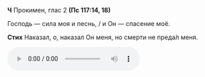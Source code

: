 **Ч** Прокимен, глас 2 **(Пс 117:14, 18)**

Господь — сила моя и песнь, / и Он — спасение моё.

**Стих** Наказал, о, наказал Он меня, но смерти не преда́л меня.

<div ref={props.ref1}>
    <audio controls>
        <source
            src="https://psmb-neos-resources.hb.bizmrg.com/target/psmb/b221b6393ed6066797a207b3e723a5b1accc4007/%D0%93%D0%BB%D0%B0%D1%81%202.mp3"
            type="audio/mpeg"
        />
    </audio>
</div>
